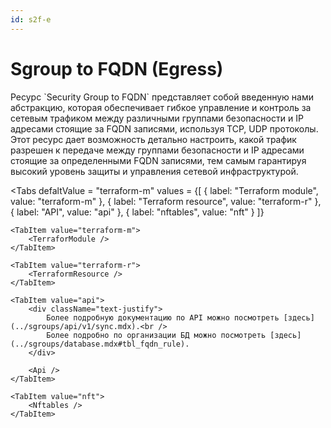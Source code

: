 ```yaml
---
id: s2f-e
---
```



# Sgroup to FQDN (Egress)

<div className="paragraph">
  Ресурс `Security Group to FQDN` представляет собой введенную нами абстракцию, которая обеспечивает гибкое управление и контроль за сетевым
  трафиком между различными группами безопасности и IP адресами стоящие за FQDN записями, используя TCP, UDP протоколы. Этот ресурс дает
  возможность детально настроить, какой трафик разрешен к передаче между группами безопасности и IP адресами стоящие за определенными FQDN
  записями, тем самым гарантируя высокий уровень защиты и управления сетевой инфраструктурой.
</div>

<Tabs
    defaltValue = "terraform-m"
    values = {[
        { label: "Terraform module", value: "terraform-m" },
        { label: "Terraform resource", value: "terraform-r" },
        { label: "API", value: "api" },
        { label: "nftables", value: "nft" }
    ]}
>

    <TabItem value="terraform-m">
        <TerraforModule />
    </TabItem>

    <TabItem value="terraform-r">
        <TerraformResource />
    </TabItem>

    <TabItem value="api">
        <div className="text-justify">
            Более подробную документацию по API можно посмотреть [здесь](../sgroups/api/v1/sync.mdx).<br />
            Более подробно по организации БД можно посмотреть [здесь](../sgroups/database.mdx#tbl_fqdn_rule).
        </div>

        <Api />
    </TabItem>

    <TabItem value="nft">
        <Nftables />
    </TabItem>

</Tabs>
